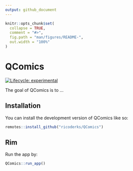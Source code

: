```yaml
---
output: github_document
---
```


<!-- README.md is generated from README.Rmd. Please edit that file -->

```r
knitr::opts_chunk$set(
  collapse = TRUE,
  comment = "#>",
  fig.path = "man/figures/README-",
  out.width = "100%"
)
```

# QComics

<!-- badges: start -->
[![Lifecycle: experimental](https://img.shields.io/badge/lifecycle-experimental-orange.svg)](https://lifecycle.r-lib.org/articles/stages.html#experimental)
<!-- badges: end -->

The goal of QComics is to ...

## Installation

You can install the development version of QComics like so:

``` r
remotes::install_github("ricoderks/QComics")
```

## Rim

Run the app by:

``` r
QComics::run_app()
```

